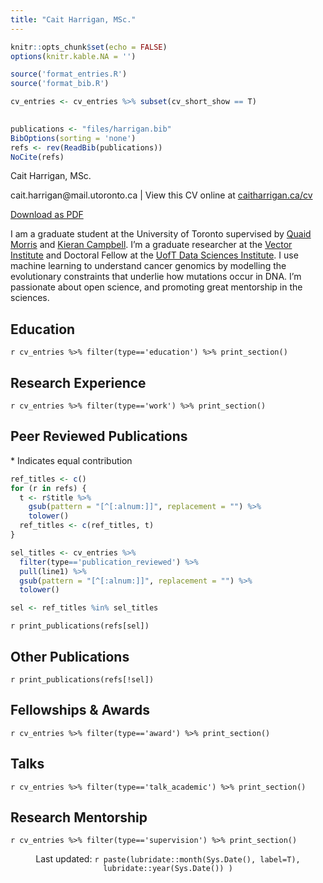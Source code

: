 ```yaml
---
title: "Cait Harrigan, MSc."
---
```



```r
knitr::opts_chunk$set(echo = FALSE)
options(knitr.kable.NA = '')

```


```r
source('format_entries.R')
source('format_bib.R')

cv_entries <- cv_entries %>% subset(cv_short_show == T) 
  

publications <- "files/harrigan.bib"
BibOptions(sorting = 'none')
refs <- rev(ReadBib(publications))
NoCite(refs)
```

<div id="cv_print_header">
<p id="cv-title">
Cait Harrigan, MSc.
</p>
cait.harrigan@mail.utoronto.ca | View this CV online at <a href="https://caitharrigan.ca/cv">caitharrigan.ca/cv</a>
</div>


::: {.column-margin}

<a id=print_button href="files/cv_2pg.pdf" class="btn btn-outline-primary"><i class="fa-solid fa-download fa-xs"></i> Download as PDF</a>

:::

I am a graduate student at the University of Toronto supervised by [Quaid Morris](https://www.morrislab.ca/) and [Kieran Campbell](https://www.camlab.ca/). I'm a graduate researcher at the [Vector Institute](https://vectorinstitute.ai/) and Doctoral Fellow at the [UofT Data Sciences Institute](https://datasciences.utoronto.ca/). I use machine learning to understand cancer genomics by modelling the evolutionary constraints that underlie how mutations occur in DNA. I'm passionate about open science, and promoting great mentorship in the sciences.



## Education

`r cv_entries %>% filter(type=='education') %>% print_section()`

## Research Experience

`r cv_entries %>% filter(type=='work') %>% print_section()`


## Peer Reviewed Publications

\* Indicates equal contribution

```r
ref_titles <- c()
for (r in refs) { 
  t <- r$title %>%
    gsub(pattern = "[^[:alnum:]]", replacement = "") %>%
    tolower()
  ref_titles <- c(ref_titles, t)
}

sel_titles <- cv_entries %>% 
  filter(type=='publication_reviewed') %>%
  pull(line1) %>%
  gsub(pattern = "[^[:alnum:]]", replacement = "") %>%
  tolower()

sel <- ref_titles %in% sel_titles
```

`r print_publications(refs[sel])`

## Other Publications

`r print_publications(refs[!sel])`

## Fellowships & Awards

`r cv_entries %>% filter(type=='award') %>% print_section()`


## Talks 

`r cv_entries %>% filter(type=='talk_academic') %>% print_section()`

## Research Mentorship

`r cv_entries %>% filter(type=='supervision') %>% print_section()`

<center>
Last updated: `r paste(lubridate::month(Sys.Date(), label=T), lubridate::year(Sys.Date()) )`
</center>
